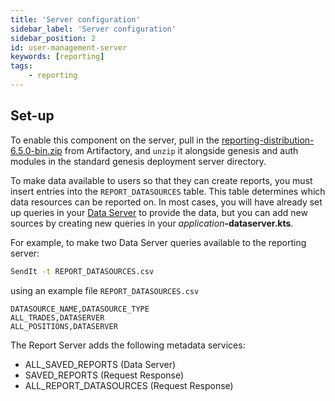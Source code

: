 ```yaml
---
title: 'Server configuration'
sidebar_label: 'Server configuration'
sidebar_position: 2
id: user-management-server
keywords: [reporting]
tags:
    - reporting
---
```


## Set-up

To enable this component on the server, pull in the [reporting-distribution-6.5.0-bin.zip](https://genesisglobal.jfrog.io/ui/native/libs-release-local/global/genesis/reporting-distribution/6.5.0/reporting-distribution-6.5.0-bin.zip) from Artifactory, and `unzip` it alongside genesis and auth modules in the standard genesis deployment server directory.

To make data available to users so that they can create reports, you must insert entries into the `REPORT_DATASOURCES` table. This table determines which data resources can be reported on. In most cases, you will have already set up queries in your [Data Server](../../../server/data-server/basics/) to provide the data, but you can add new sources by creating new queries in your _application_**-dataserver.kts**.

For example, to make two Data Server queries available to the reporting server:

```bash
SendIt -t REPORT_DATASOURCES.csv
```

using an example file `REPORT_DATASOURCES.csv`
```csv
DATASOURCE_NAME,DATASOURCE_TYPE
ALL_TRADES,DATASERVER
ALL_POSITIONS,DATASERVER
```

The Report Server adds the following metadata services:

- ALL_SAVED_REPORTS (Data Server)
- SAVED_REPORTS (Request Response)
- ALL_REPORT_DATASOURCES (Request Response)

